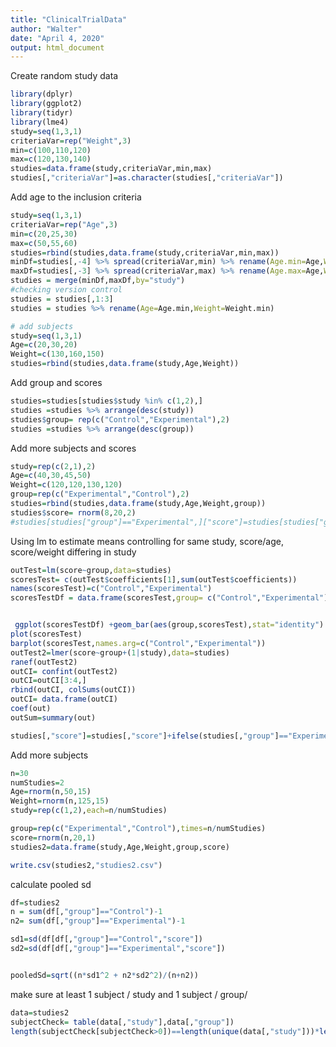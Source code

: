 ---
title: "ClinicalTrialData"
author: "Walter"
date: "April 4, 2020"
output: html_document
---
Create random study data
```{r}
library(dplyr)
library(ggplot2)
library(tidyr)
library(lme4)
study=seq(1,3,1)
criteriaVar=rep("Weight",3)
min=c(100,110,120)
max=c(120,130,140)
studies=data.frame(study,criteriaVar,min,max)
studies[,"criteriaVar"]=as.character(studies[,"criteriaVar"])

```
Add age to the inclusion criteria

```{r}
study=seq(1,3,1)
criteriaVar=rep("Age",3)
min=c(20,25,30)
max=c(50,55,60)
studies=rbind(studies,data.frame(study,criteriaVar,min,max))
minDf=studies[,-4] %>% spread(criteriaVar,min) %>% rename(Age.min=Age,Weight.min=Weight) 
maxDf=studies[,-3] %>% spread(criteriaVar,max) %>% rename(Age.max=Age,Weight.max=Weight)
studies = merge(minDf,maxDf,by="study")
#checking version control
studies = studies[,1:3]
studies = studies %>% rename(Age=Age.min,Weight=Weight.min)
```

```{r}
# add subjects
study=seq(1,3,1)
Age=c(20,30,20)
Weight=c(130,160,150)
studies=rbind(studies,data.frame(study,Age,Weight))

```
Add group and scores
```{r}
studies=studies[studies$study %in% c(1,2),] 
studies =studies %>% arrange(desc(study))
studies$group= rep(c("Control","Experimental"),2)
studies =studies %>% arrange(desc(group))


```
Add more subjects and scores
```{r}
study=rep(c(2,1),2)
Age=c(40,30,45,50)
Weight=c(120,120,130,120)
group=rep(c("Experimental","Control"),2)
studies=rbind(studies,data.frame(study,Age,Weight,group))
studies$score= rnorm(8,20,2)
#studies[studies["group"]=="Experimental",]["score"]=studies[studies["group"]=="Experimental",]["score"]
```




Using lm to estimate means controlling for same study, score/age, score/weight differing in study
```{r}
outTest=lm(score~group,data=studies)
scoresTest= c(outTest$coefficients[1],sum(outTest$coefficients))
names(scoresTest)=c("Control","Experimental")
scoresTestDf = data.frame(scoresTest,group= c("Control","Experimental"))


 ggplot(scoresTestDf) +geom_bar(aes(group,scoresTest),stat="identity")
plot(scoresTest)
barplot(scoresTest,names.arg=c("Control","Experimental"))
outTest2=lmer(score~group+(1|study),data=studies)
ranef(outTest2)
outCI= confint(outTest2)
outCI=outCI[3:4,]
rbind(outCI, colSums(outCI))
outCI= data.frame(outCI)
coef(out)
outSum=summary(out)

studies[,"score"]=studies[,"score"]+ifelse(studies[,"group"]=="Experimental",1,0)
```
Add more subjects
```{r}
n=30
numStudies=2
Age=rnorm(n,50,15)
Weight=rnorm(n,125,15)
study=rep(c(1,2),each=n/numStudies)

group=rep(c("Experimental","Control"),times=n/numStudies)
score=rnorm(n,20,1)
studies2=data.frame(study,Age,Weight,group,score)
```

```{r}
write.csv(studies2,"studies2.csv")
```
calculate pooled sd
```{r}
df=studies2
n = sum(df[,"group"]=="Control")-1
n2= sum(df[,"group"]=="Experimental")-1

sd1=sd(df[df[,"group"]=="Control","score"])
sd2=sd(df[df[,"group"]=="Experimental","score"])


pooledSd=sqrt((n*sd1^2 + n2*sd2^2)/(n+n2))
```
make sure at least 1 subject / study and 1 subject / group/ 
```{r}
data=studies2
subjectCheck= table(data[,"study"],data[,"group"])
length(subjectCheck[subjectCheck>0])==length(unique(data[,"study"]))*length(unique((data[,"group"])))


```